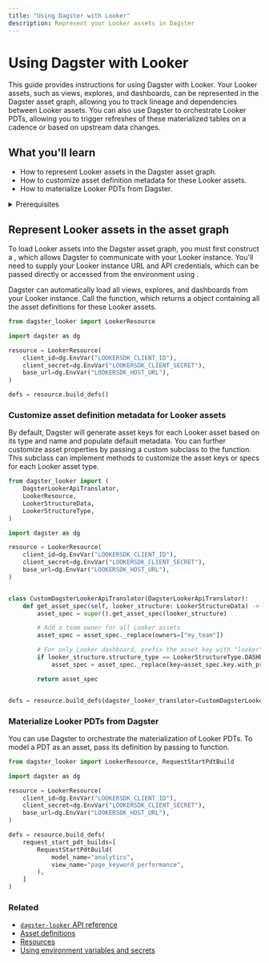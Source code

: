 ```yaml
---
title: "Using Dagster with Looker"
description: Represent your Looker assets in Dagster
---
```


# Using Dagster with Looker

<ExperimentalCallout />

This guide provides instructions for using Dagster with Looker. Your Looker assets, such as views, explores, and dashboards, can be represented in the Dagster asset graph, allowing you to track lineage and dependencies between Looker assets. You can also use Dagster to orchestrate Looker PDTs, allowing you to trigger refreshes of these materialized tables on a cadence or based on upstream data changes.

## What you'll learn

- How to represent Looker assets in the Dagster asset graph.
- How to customize asset definition metadata for these Looker assets.
- How to materialize Looker PDTs from Dagster.

<details>
  <summary>Prerequisites</summary>

- Familiarity with asset definitions and the Dagster asset graph
- Familiarity with Dagster resources - Familiarity with Power BI concepts, like semantic models, data sources, reports, and dashboards
- A Looker instance
- Looker API credentials to access your Looker instance. For more information, see [Looker API authentication](https://cloud.google.com/looker/docs/api-auth) in the Looker documentation.

</details>

## Represent Looker assets in the asset graph

To load Looker assets into the Dagster asset graph, you must first construct a <PyObject module="dagster_looker" object="LookerResource" />, which allows Dagster to communicate with your Looker instance. You'll need to supply your Looker instance URL and API credentials, which can be passed directly or accessed from the environment using <PyObject object="EnvVar" />.

Dagster can automatically load all views, explores, and dashboards from your Looker instance. Call the <PyObject module="dagster_looker" object="LookerResource" method="build_defs" /> function, which returns a <PyObject object="Definitions" /> object containing all the asset definitions for these Looker assets.

```python file=/integrations/looker/representing-looker-assets.py
from dagster_looker import LookerResource

import dagster as dg

resource = LookerResource(
    client_id=dg.EnvVar("LOOKERSDK_CLIENT_ID"),
    client_secret=dg.EnvVar("LOOKERSDK_CLIENT_SECRET"),
    base_url=dg.EnvVar("LOOKERSDK_HOST_URL"),
)

defs = resource.build_defs()
```

### Customize asset definition metadata for Looker assets

By default, Dagster will generate asset keys for each Looker asset based on its type and name and populate default metadata. You can further customize asset properties by passing a custom <PyObject module="dagster_looker" object="DagsterLookerApiTranslator" /> subclass to the <PyObject module="dagster_looker" object="LookerResource" method="build_defs" /> function. This subclass can implement methods to customize the asset keys or specs for each Looker asset type.

```python file=/integrations/looker/customize-looker-assets.py
from dagster_looker import (
    DagsterLookerApiTranslator,
    LookerResource,
    LookerStructureData,
    LookerStructureType,
)

import dagster as dg

resource = LookerResource(
    client_id=dg.EnvVar("LOOKERSDK_CLIENT_ID"),
    client_secret=dg.EnvVar("LOOKERSDK_CLIENT_SECRET"),
    base_url=dg.EnvVar("LOOKERSDK_HOST_URL"),
)


class CustomDagsterLookerApiTranslator(DagsterLookerApiTranslator):
    def get_asset_spec(self, looker_structure: LookerStructureData) -> dg.AssetSpec:
        asset_spec = super().get_asset_spec(looker_structure)

        # Add a team owner for all Looker assets
        asset_spec = asset_spec._replace(owners=["my_team"])

        # For only Looker dashboard, prefix the asset key with "looker" for organizational purposes
        if looker_structure.structure_type == LookerStructureType.DASHBOARD:
            asset_spec = asset_spec._replace(key=asset_spec.key.with_prefix("looker"))

        return asset_spec


defs = resource.build_defs(dagster_looker_translator=CustomDagsterLookerApiTranslator)
```

### Materialize Looker PDTs from Dagster

You can use Dagster to orchestrate the materialization of Looker PDTs. To model a PDT as an asset, pass its definition by passing <PyObject module="dagster_looker" object="RequestStartPdtBuild" /> to <PyObject module="dagster_looker" object="LookerResource" method="build_defs" /> function.

```python file=/integrations/looker/materializing-looker-pdts.py
from dagster_looker import LookerResource, RequestStartPdtBuild

import dagster as dg

resource = LookerResource(
    client_id=dg.EnvVar("LOOKERSDK_CLIENT_ID"),
    client_secret=dg.EnvVar("LOOKERSDK_CLIENT_SECRET"),
    base_url=dg.EnvVar("LOOKERSDK_HOST_URL"),
)

defs = resource.build_defs(
    request_start_pdt_builds=[
        RequestStartPdtBuild(
            model_name="analytics",
            view_name="page_keyword_performance",
        ),
    ]
)
```

### Related

- [`dagster-looker` API reference](/\_apidocs/libraries/dagster-looker)
- [Asset definitions](/concepts/assets/software-defined-assets)
- [Resources](/concepts/resources)
- [Using environment variables and secrets](/guides/dagster/using-environment-variables-and-secrets)

